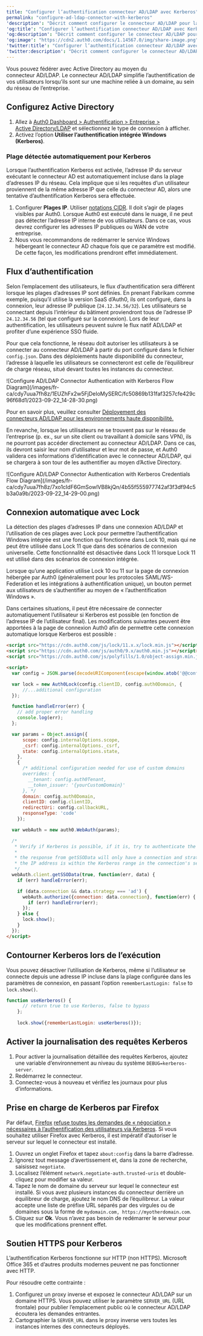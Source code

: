 ```yaml
---
title: "Configurer l’authentification connecteur AD/LDAP avec Kerberos"
permalink: "configure-ad-ldap-connector-with-kerberos"
'description': "Décrit comment configurer le connecteur AD/LDAP pour la fédération avec l’authentification Kerberos."
'og:title': "Configurer l’authentification connecteur AD/LDAP avec Kerberos"
'og:description': "Décrit comment configurer le connecteur AD/LDAP pour la fédération avec l’authentification Kerberos."
'og:image': "https://cdn2.auth0.com/docs/1.14567.0/img/share-image.png"
'twitter:title': "Configurer l’authentification connecteur AD/LDAP avec Kerberos"
'twitter:description': "Décrit comment configurer le connecteur AD/LDAP pour la fédération avec l’authentification Kerberos."
---
```


Vous pouvez fédérer avec Active Directory au moyen du connecteur AD/LDAP. Le connecteur AD/LDAP simplifie l’authentification de vos utilisateurs lorsqu’ils sont sur une machine reliée à un domaine, au sein du réseau de l’entreprise.

## Configurez Active Directory

1. Allez à [Auth0 Dashboard > Authentification > Entreprise > Active Directory/LDAP](https://manage.auth0.com/#/connections/enterprise/ad) et sélectionnez le type de connexion à afficher.
2. Activez l’option **Utiliser l’authentification intégrée Windows (Kerberos)**.

### Plage détectée automatiquement pour Kerberos

Lorsque l’authentification Kerberos est activée, l’adresse IP du serveur exécutant le connecteur AD est automatiquement incluse dans la plage d’adresses IP du réseau. Cela implique que si les requêtes d’un utilisateur proviennent de la même adresse IP que celle du connecteur AD, alors une tentative d’authentification Kerberos sera effectuée.

1. Configurer **Plages IP**. Utiliser [notations CIDR](https://en.wikipedia.org/wiki/Classless_Inter-Domain_Routing). Il doit s’agir de plages visibles par Auth0. Lorsque Auth0 est exécuté dans le nuage, il ne peut pas détecter l’adresse IP interne de vos utilisateurs. Dans ce cas, vous devrez configurer les adresses IP publiques ou WAN de votre entreprise.
2. Nous vous recommandons de redémarrer le service Windows hébergeant le connecteur AD chaque fois que ce paramètre est modifié. De cette façon, les modifications prendront effet immédiatement.

## Flux d’authentification

Selon l’emplacement des utilisateurs, le flux d’authentification sera différent lorsque les plages d’adresses IP sont définies. En prenant Fabrikam comme exemple, puisqu’il utilise la version SaaS d’Auth0, ils ont configuré, dans la connexion, leur adresse IP publique (`24.12.34.56/32`). Les utilisateurs se connectant depuis l’intérieur du bâtiment proviendront tous de l’adresse IP `24.12.34.56` (tel que configuré sur la connexion). Lors de leur authentification, les utilisateurs peuvent suivre le flux natif AD/LDAP et profiter d’une expérience <Tooltip href="/docs/fr-ca/glossary?term=single-sign-on" tip="Authentification unique (SSO)
Service qui, après qu’un utilisateur se soit connecté à une application, le connecte automatiquement à d’autres applications." cta="Voir le glossaire">SSO</Tooltip> fluide.

Pour que cela fonctionne, le réseau doit autoriser les utilisateurs à se connecter au connecteur AD/LDAP à partir du port configuré dans le fichier `config.json`. Dans des déploiements haute disponibilité du connecteur, l’adresse à laquelle les utilisateurs se connecteront est celle de l’équilibreur de charge réseau, situé devant toutes les instances du connecteur.

<Frame>![Configure AD/LDAP Connector Authentication with Kerberos Flow Diagram](/images/fr-ca/cdy7uua7fh8z/1EUZhFx2w5FjDeIoMySERC/fc50869b131faf3257cfe429c96f68d1/2023-09-22_14-28-30.png)</Frame>

Pour en savoir plus, veuillez consulter [Déployement des connecteurs AD/LDAP pour les environnements haute disponibilité.](/docs/fr-ca/authenticate/identity-providers/enterprise-identity-providers/active-directory-ldap/ad-ldap-connector/ad-ldap-high-availability)

En revanche, lorsque les utilisateurs ne se trouvent pas sur le réseau de l’entreprise (p. ex., sur un site client ou travaillant à domicile sans VPN), ils ne pourront pas accéder directement au connecteur AD/LDAP. Dans ce cas, ils devront saisir leur nom d’utilisateur et leur mot de passe, et Auth0 validera ces informations d’identification avec le connecteur AD/LDAP, qui se chargera à son tour de les authentifier au moyen d’Active Directory.

<Frame>![Configure AD/LDAP Connector Authentication with Kerberos Credentials Flow Diagram](/images/fr-ca/cdy7uua7fh8z/7xo1cIdF6GmSowlVB8kjQn/4b55f555977742af3f3df94c5b3a0a9b/2023-09-22_14-29-00.png)</Frame>

## Connexion automatique avec Lock

<Callout icon="file-lines" color="#0EA5E9" iconType="regular">

La détection des plages d’adresses IP dans une connexion AD/LDAP et l’utilisation de ces plages avec Lock pour permettre l’authentification Windows intégrée est une fonction qui fonctionne dans Lock 10, mais qui ne peut être utilisée dans Lock 11 que dans des scénarios de connexion universelle. Cette fonctionnalité est désactivée dans Lock 11 lorsque Lock 11 est utilisé dans des scénarios de connexion intégrée.

</Callout>

Lorsque qu’une application utilise Lock 10 ou 11 sur la page de connexion hébergée par Auth0 (généralement pour les protocoles <Tooltip href="/docs/fr-ca/glossary?term=security-assertion-markup-language" tip="Security Assertion Markup Language (SAML)
Protocole normalisé permettant à deux parties d’échanger des informations d’authentification sans mot de passe." cta="Voir le glossaire">SAML</Tooltip>/WS-Federation et les intégrations à authentification unique), un bouton permet aux utilisateurs de s’authentifier au moyen de « l’authentification Windows ».

Dans certaines situations, il peut être nécessaire de connecter automatiquement l’utilisateur si Kerberos est possible (en fonction de l’adresse IP de l’utilisateur final). Les modifications suivantes peuvent être apportées à la page de connexion Auth0 afin de permettre cette connexion automatique lorsque Kerberos est possible :

```html lines
<script src="https://cdn.auth0.com/js/lock/11.x.x/lock.min.js"></script>
<script src="https://cdn.auth0.com/js/auth0/9.x/auth0.min.js"></script>
<script src="https://cdn.auth0.com/js/polyfills/1.0/object-assign.min.js"></script>

<script>
  var config = JSON.parse(decodeURIComponent(escape(window.atob('@@config@@'))));

  var lock = new Auth0Lock(config.clientID, config.auth0Domain, {
      //...additional configuration
  });

  function handleError(err) {
    // add proper error handling
    console.log(err);
  };

  var params = Object.assign({
      scope: config.internalOptions.scope,
      _csrf: config.internalOptions._csrf,
      state: config.internalOptions.state,
    },
    {
      /* additional configuration needed for use of custom domains 
      overrides: {
        __tenant: config.auth0Tenant,
        __token_issuer: '{yourCustomDomain}'
      }, */
      domain: config.auth0Domain,
      clientID: config.clientID,
      redirectUri: config.callbackURL,
      responseType: 'code'
    });

  var webAuth = new auth0.WebAuth(params);

  /*
   * Verify if Kerberos is possible, if it is, try to authenticate the user.
   *
   * the response from getSSOData will only have a connection and strategy if 
   * the IP address is within the Kerberos range in the connection's settings
   */
  webAuth.client.getSSOData(true, function(err, data) {
    if (err) handleError(err);

    if (data.connection && data.strategy === 'ad') {
      webAuth.authorize({connection: data.connection}, function(err) {
        if (err) handleError(err);
      });
    } else {
      lock.show();
    }
  });
</script>
```

## Contourner Kerberos lors de l’exécution

Vous pouvez désactiver l’utilisation de Kerberos, même si l’utilisateur se connecte depuis une adresse IP incluse dans la plage configurée dans les paramètres de connexion, en passant l’option `rememberLastLogin: false` to `lock.show()`.

```javascript lines
function useKerberos() {
      // return true to use Kerberos, false to bypass
    };
    
    lock.show({rememberLastLogin: useKerberos()});
```

## Activer la journalisation des requêtes Kerberos

1. Pour activer la journalisation détaillée des requêtes Kerberos, ajoutez une variable d’environnement au niveau du système `DEBUG=kerberos-server`.
2. Redémarrez le connecteur.
3. Connectez-vous à nouveau et vérifiez les journaux pour plus d’informations.

## Prise en charge de Kerberos par Firefox

Par défaut, [Firefox](https://www.mozilla.org/firefox) [refuse toutes les demandes de « négociation » nécessaires à l’authentification des utilisateurs via Kerberos](https://developer.mozilla.org/en-US/docs/Mozilla/Integrated_authentication). Si vous souhaitez utiliser Firefox avec Kerberos, il est impératif d’autoriser le serveur sur lequel le connecteur est installé.

1. Ouvrez un onglet Firefox et tapez `about:config` dans la barre d’adresse.
2. Ignorez tout message d’avertissement et, dans la zone de recherche, saisissez `negotiate`.
3. Localisez l’élément `network.negotiate-auth.trusted-uris` et double-cliquez pour modifier sa valeur.
4. Tapez le nom de domaine du serveur sur lequel le connecteur est installé. Si vous avez plusieurs instances du connecteur derrière un équilibreur de charge, ajoutez le nom DNS de l’équilibreur.
   La valeur accepte une liste de préfixe URL séparés par des virgules ou de domaines sous la forme de `mydomain.com, https://myotherdomain.com`.
5. Cliquez sur **Ok**. Vous n’avez pas besoin de redémarrer le serveur pour que les modifications prennent effet.

## Soutien HTTPS pour Kerberos

L’authentification Kerberos fonctionne sur HTTP (non HTTPS). Microsoft Office 365 et d’autres produits modernes peuvent ne pas fonctionner avec HTTP.

Pour résoudre cette contrainte :

1. Configurez un proxy inverse et exposez le connecteur AD/LDAP sur un domaine HTTPS. Vous pouvez utiliser le paramètre `SERVER_URL` (URL frontale) pour publier l’emplacement public où le connecteur AD/LDAP écoutera les demandes entrantes.
2. Cartographier la `SERVER_URL` dans le proxy inverse vers toutes les instances internes des connecteurs déployés.